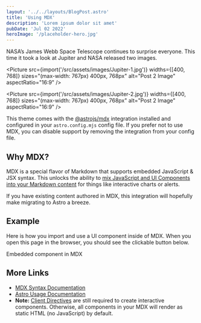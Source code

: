 ```yaml
---
layout: '../../layouts/BlogPost.astro'
title: 'Using MDX'
description: 'Lorem ipsum dolor sit amet'
pubDate: 'Jul 02 2022'
heroImage: '/placeholder-hero.jpg'
---
```



NASA’s James Webb Space Telescope continues to surprise everyone. This time it took a look at Jupiter and NASA released two images.

<Picture
		src={import('/src/assets/images/Jupiter-1.jpg')}
		widths={[400, 768]}
		sizes="(max-width: 767px) 400px, 768px"
		alt="Post 2 Image"
		aspectRatio="16:9"
		/>


<Picture
		src={import('/src/assets/images/Jupiter-2.jpg')}
		widths={[400, 768]}
		sizes="(max-width: 767px) 400px, 768px"
		alt="Post 2 Image"
		aspectRatio="16:9"
		/>






This theme comes with the [@astrojs/mdx](https://docs.astro.build/en/guides/integrations-guide/mdx/) integration installed and configured in your `astro.config.mjs` config file. If you prefer not to use MDX, you can disable support by removing the integration from your config file.

## Why MDX?

MDX is a special flavor of Markdown that supports embedded JavaScript & JSX syntax. This unlocks the ability to [mix JavaScript and UI Components into your Markdown content](https://docs.astro.build/en/guides/markdown-content/#mdx-features) for things like interactive charts or alerts.

If you have existing content authored in MDX, this integration will hopefully make migrating to Astro a breeze.

## Example

Here is how you import and use a UI component inside of MDX.
When you open this page in the browser, you should see the clickable button below.


<HeaderLink href="#" onclick="alert('clicked!')">
	Embedded component in MDX
</HeaderLink>

## More Links

- [MDX Syntax Documentation](https://mdxjs.com/docs/what-is-mdx)
- [Astro Usage Documentation](https://docs.astro.build/en/guides/markdown-content/#markdown-and-mdx-pages)
- **Note:** [Client Directives](https://docs.astro.build/en/reference/directives-reference/#client-directives) are still required to create interactive components. Otherwise, all components in your MDX will render as static HTML (no JavaScript) by default.
